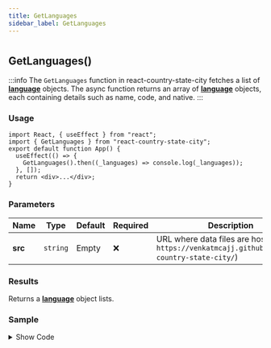 ```yaml
---
title: GetLanguages
sidebar_label: GetLanguages
---
```

#
## GetLanguages()


:::info
The `GetLanguages` function in react-country-state-city fetches a list of [**language**](/latest/types/language) objects. The async function returns an array of [**language**](/latest/types/language) objects, each containing details such as name, code, and native.
:::

### Usage

```tsx
import React, { useEffect } from "react";
import { GetLanguages } from "react-country-state-city";
export default function App() {
  useEffect(() => {
    GetLanguages().then((_languages) => console.log(_languages));
  }, []);
  return <div>...</div>;
}
```

### Parameters

| Name    | Type     | Default | Required | Description                                                                                       |
| ------- | -------- | ------- | -------- | ------------------------------------------------------------------------------------------------- |
| **src** | `string` | Empty   | ❌       | URL where data files are hosted (e.g., `https://venkatmcajj.github.io/react-country-state-city/`) |

### Results

Returns a [**language**](/latest/types/language) object lists.

### Sample
<details>
  <summary>Show Code</summary>
```tsx
import React, { useState, useEffect } from "react";
import { GetLanguages } from "react-country-state-city";

function App() {
  const [language, setLanguage] = useState(null);
  const [languageList, setLanguageList] = useState([]);
  useEffect(() => {
    GetLanguages().then((result) => {
      setLanguageList(result);
    });
  }, []);
  return (
    <div
      style={{
        border: "1px solid gray",
        borderRadius: "8px",
        padding: "16px",
        marginTop: "16px",
      }}
    >
      <div style={{ maxWidth: "600px", margin: "auto" }}>
        <h6 style={{ marginTop: 10, marginBottom: 5 }}>Language</h6>
        <select
          onChange={(e) => setLanguage(e.target.value)}
          value={language}
          style={{ width: "100%", minHeight: 40 }}
        >
          <option value={""}>-- Select Language --</option>
          {languageList.map((_lan) => (
            <option key={_lan.name} value={_lan.name}>
              {_lan.name}
            </option>
          ))}
        </select>
      </div>
    </div>
  );
}

export default App;

```
</details>
<Languagesample />